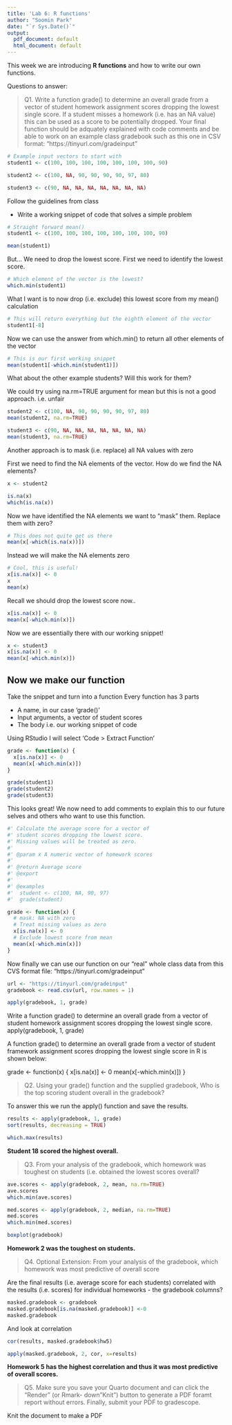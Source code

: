 ```yaml
---
title: 'Lab 6: R functions'
author: "Soomin Park"
date: "`r Sys.Date()`"
output:
  pdf_document: default
  html_document: default
---
```


This week we are introducing **R functions** and how to write our own functions.

Questions to answer: 

> Q1. Write a function grade() to determine an overall grade from a vector of student homework assignment scores dropping the lowest single score. If a student misses a homework (i.e. has an NA value) this can be used as a score to be potentially dropped. Your final function should be adquately explained with code comments and be able to work on an example class gradebook such as this one in CSV format: “https://tinyurl.com/gradeinput” 

```r
# Example input vectors to start with
student1 <- c(100, 100, 100, 100, 100, 100, 100, 90)

student2 <- c(100, NA, 90, 90, 90, 90, 97, 80)

student3 <- c(90, NA, NA, NA, NA, NA, NA, NA)
```

Follow the guidelines from class

- Write a working snippet of code that solves a simple problem

```r
# Straight forward mean()
student1 <- c(100, 100, 100, 100, 100, 100, 100, 90)

mean(student1)
```

But... We need to drop the lowest score. First we need to identify the lowest score.

```r
# Which element of the vector is the lowest?
which.min(student1)
```
What I want is to now drop (i.e. exclude) this lowest score from my mean() calculation

```r
# This will return everything but the eighth element of the vector 
student1[-8]
```

Now we can use the answer from which.min() to return all other elements of the vector

```r
# This is our first working snippet
mean(student1[-which.min(student1)])
```

What about the other example students? Will this work for them?

We could try using na.rm=TRUE argument for mean but this is not a good approach. i.e. unfair

```r
student2 <- c(100, NA, 90, 90, 90, 90, 97, 80)
mean(student2, na.rm=TRUE)

student3 <- c(90, NA, NA, NA, NA, NA, NA, NA)
mean(student3, na.rm=TRUE)
```
Another approach is to mask (i.e. replace) all NA values with zero

First we need to find the NA elements of the vector.
How do we find the NA elements? 
```r
x <- student2

is.na(x)
which(is.na(x))
```
Now we have identified the NA elements we want to "mask" them. Replace them with zero?

```r
# This does not quite get us there
mean(x[-which(is.na(x))])
```
Instead we will make the NA elements zero

```r
# Cool, this is useful!
x[is.na(x)] <- 0
x
mean(x)
```
Recall we should drop the lowest score now..

```r
x[is.na(x)] <- 0
mean(x[-which.min(x)])
```
Now we are essentially there with our working snippet!

```r
x <- student3
x[is.na(x)] <- 0
mean(x[-which.min(x)])
```

## Now we make our function

Take the snippet and turn into a function
Every function has 3 parts

- A name, in our case 'grade()'
- Input arguments, a vector of student scores
- The body  i.e. our working snippet of code


Using RStudio I will select 'Code > Extract Function'
```r
grade <- function(x) {
  x[is.na(x)] <- 0
  mean(x[-which.min(x)])
}
```

```r
grade(student1)
grade(student2)
grade(student3)
```

This looks great! We now need to add comments to explain this to our future selves and others who want to use this function.

```r
#' Calculate the average score for a vector of
#' student scores dropping the lowest score. 
#' Missing values will be treated as zero.
#' 
#' @param x A numeric vector of homework scores
#'
#' @return Average score
#' @export 
#'
#' @examples
#'  student <- c(100, NA, 90, 97)
#'  grade(student)

grade <- function(x) {
  # mask: NA with zero 
  # Treat missing values as zero
  x[is.na(x)] <- 0
  # Exclude lowest score from mean 
  mean(x[-which.min(x)])
}
```

Now finally we can use our function on our "real" whole class data from this CVS format file:
“https://tinyurl.com/gradeinput”

```r
url <- "https://tinyurl.com/gradeinput"
gradebook <- read.csv(url, row.names = 1)
```

```r
apply(gradebook, 1, grade)
```

Write a function grade() to determine an overall grade from a vector of student homework assignment scores dropping the lowest single score.
apply(gradebook, 1, grade)

A function grade() to determine an overall grade from a vector of student framework assignment scores dropping the lowest single score in R is shown below:

grade <- function(x) {
  x[is.na(x)] <- 0
  mean(x[-which.min(x)])
}


> Q2. Using your grade() function and the supplied gradebook, Who is the top scoring student overall in the gradebook?

To answer this we run the apply() function and save the results.

```r
results <- apply(gradebook, 1, grade)
sort(results, decreasing = TRUE)
```

```r
which.max(results)
```

**Student 18 scored the highest overall.**

> Q3. From your analysis of the gradebook, which homework was toughest on students (i.e. obtained the lowest scores overall?

```r
ave.scores <- apply(gradebook, 2, mean, na.rm=TRUE)
ave.scores
which.min(ave.scores)
```

```r
med.scores <- apply(gradebook, 2, median, na.rm=TRUE)
med.scores
which.min(med.scores)
```

```r
boxplot(gradebook)
```

**Homework 2 was the toughest on students.**

> Q4. Optional Extension: From your analysis of the gradebook, which homework was most predictive of overall score

Are the final results (i.e. average score for each students) correlated with the results (i.e. scores) for individual homeworks - the gradebook columns?

```r
masked.gradebook <- gradebook
masked.gradebook[is.na(masked.gradebook)] <-0
masked.gradebook
```

And look at correlation
```r
cor(results, masked.gradebook$hw5)
```

```r
apply(masked.gradebook, 2, cor, x=results)
```

**Homework 5 has the highest correlation and thus it was most predictive of overall scores.**

> Q5. Make sure you save your Quarto document and can click the “Render” (or Rmark- down”Knit”) button to generate a PDF foramt report without errors. Finally, submit your PDF to gradescope.

Knit the document to make a PDF